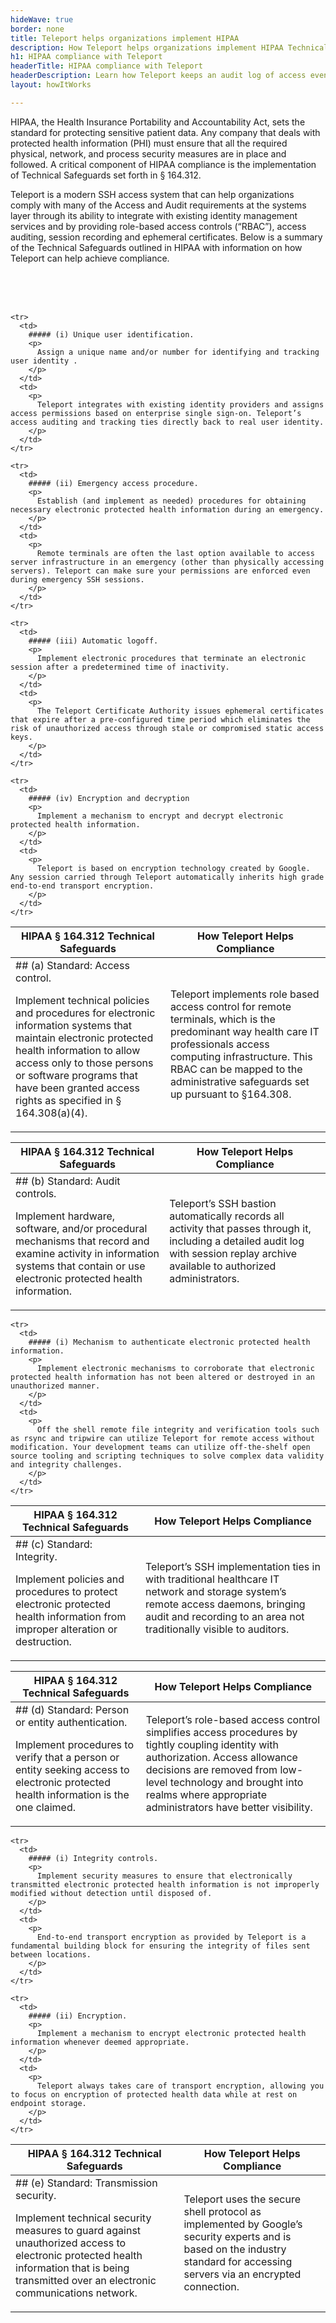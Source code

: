 ```yaml
---
hideWave: true
border: none
title: Teleport helps organizations implement HIPAA
description: How Teleport helps organizations implement HIPAA Technical Safeguards
h1: HIPAA compliance with Teleport
headerTitle: HIPAA compliance with Teleport
headerDescription: Learn how Teleport keeps an audit log of access events for all SSH servers, Kubernetes clusters, and web applications.
layout: howItWorks

---
```


HIPAA, the Health Insurance Portability and Accountability Act, sets the standard for protecting sensitive patient data. Any company that deals with protected health information (PHI) must ensure that all the required physical, network, and process security measures are in place and followed. A critical component of HIPAA compliance is the implementation of Technical Safeguards set forth in § 164.312.

Teleport is a modern SSH access system that can help organizations comply with many of the Access and Audit requirements at the systems layer through its ability to integrate with existing identity management services and by providing role-based access controls (“RBAC”), access auditing, session recording and ephemeral certificates. Below is a summary of the Technical Safeguards outlined in HIPAA with information on how Teleport can help achieve compliance.

&NewLine;  
&NewLine;  
&NewLine;  
&NewLine;  

<table >
  <thead>
    <tr >
      <th style={{width: "50%"}}>HIPAA § 164.312 Technical Safeguards</th>
      <th style={{width: "50%"}}>How Teleport Helps Compliance</th>
    </tr>
  </thead>
  <tbody>
    <tr>
      <td>
        ## (a) Standard: Access control.
        <p>
          Implement technical policies and procedures for electronic information systems that maintain electronic protected health information to allow
          access only to those persons or software programs that have been granted access rights as
          specified in § 164.308(a)(4).
        </p>          
      </td>
      <td>
        <p>
          Teleport implements role based access control for remote terminals, which is the predominant way health care IT professionals 
          access computing infrastructure. This RBAC can be mapped to the administrative safeguards set up pursuant to §164.308.
        </p>
      </td>
    </tr>

    <tr>
      <td>
        ##### (i) Unique user identification.
        <p>
          Assign a unique name and/or number for identifying and tracking user identity .
        </p>          
      </td>
      <td>
        <p>
          Teleport integrates with existing identity providers and assigns access permissions based on enterprise single sign-on. Teleport’s  access auditing and tracking ties directly back to real user identity. 
        </p>
      </td>
    </tr>

    <tr>
      <td>
        ##### (ii) Emergency access procedure. 
        <p>
          Establish (and implement as needed) procedures for obtaining necessary electronic protected health information during an emergency.
        </p>          
      </td>
      <td>
        <p>
          Remote terminals are often the last option available to access server infrastructure in an emergency (other than physically accessing servers). Teleport can make sure your permissions are enforced even during emergency SSH sessions. 
        </p>
      </td>
    </tr>

    <tr>
      <td>
        ##### (iii) Automatic logoff. 
        <p>
          Implement electronic procedures that terminate an electronic session after a predetermined time of inactivity.
        </p>          
      </td>
      <td>
        <p>
          The Teleport Certificate Authority issues ephemeral certificates that expire after a pre-configured time period which eliminates the risk of unauthorized access through stale or compromised static access keys.
        </p>
      </td>
    </tr>

    <tr>
      <td>
        ##### (iv) Encryption and decryption
        <p>
          Implement a mechanism to encrypt and decrypt electronic protected health information. 
        </p>          
      </td>
      <td>
        <p>
          Teleport is based on encryption technology created by Google. Any session carried through Teleport automatically inherits high grade end-to-end transport encryption.
        </p>
      </td>
    </tr>
    
  </tbody>
</table>

<table>
  <thead>
    <tr >
      <th style={{width: "50%"}}>HIPAA § 164.312 Technical Safeguards</th>
      <th style={{width: "50%"}}>How Teleport Helps Compliance</th>
    </tr>
  </thead>
  <tbody>
    <tr>
      <td>
        ## (b) Standard: Audit controls.
        <p>
          Implement hardware, software, and/or procedural mechanisms that record and examine activity in information systems that contain or use electronic protected health information.
        </p>          
      </td>
      <td>
        <p>
          Teleport’s SSH bastion automatically records all activity that passes through it, including a detailed audit log with session replay archive available to authorized administrators. 
        </p>
      </td>
    </tr>
  </tbody>
</table>

<table>
  <thead>
    <tr >
      <th style={{width: "50%"}}>HIPAA § 164.312 Technical Safeguards</th>
      <th style={{width: "50%"}}>How Teleport Helps Compliance</th>
    </tr>
  </thead>
  <tbody>
    <tr>
      <td>
        ## (c) Standard: Integrity.
        <p>
          Implement policies and procedures to protect electronic protected health information from improper alteration or destruction. 
        </p>          
      </td>
      <td>
        <p>
          Teleport’s SSH implementation ties in with traditional healthcare IT network and storage system’s remote access daemons, bringing audit and recording to an area not traditionally visible to auditors.
        </p>
      </td>
    </tr>

    <tr>
      <td>
        ##### (i) Mechanism to authenticate electronic protected health information. 
        <p>
          Implement electronic mechanisms to corroborate that electronic protected health information has not been altered or destroyed in an unauthorized manner.
        </p>          
      </td>
      <td>
        <p>
          Off the shell remote file integrity and verification tools such as rsync and tripwire can utilize Teleport for remote access without modification. Your development teams can utilize off-the-shelf open source tooling and scripting techniques to solve complex data validity and integrity challenges.
        </p>
      </td>
    </tr>
  </tbody>
</table>

<table>
  <thead>
    <tr >
      <th style={{width: "50%"}}>HIPAA § 164.312 Technical Safeguards</th>
      <th style={{width: "50%"}}>How Teleport Helps Compliance</th>
    </tr>
  </thead>
  <tbody>
    <tr>
      <td>
        ## (d) Standard: Person or entity authentication.
        <p>
          Implement procedures to verify that a person or entity seeking access to electronic protected health information is the one claimed. 
        </p>          
      </td>
      <td>
        <p>
          Teleport’s role-based access control simplifies access procedures by tightly coupling identity with authorization. Access allowance decisions are removed from low-level technology and brought into realms where appropriate administrators have better visibility. 
        </p>
      </td>
    </tr>
  </tbody>
</table>

<table>
  <thead>
    <tr >
      <th style={{width: "50%"}}>HIPAA § 164.312 Technical Safeguards</th>
      <th style={{width: "50%"}}>How Teleport Helps Compliance</th>
    </tr>
  </thead>
  <tbody>
    <tr>
      <td>
        ## (e) Standard: Transmission security. 
        <p>
          Implement technical security measures to guard against unauthorized access to electronic protected health information that is being transmitted over an electronic communications network.
        </p>          
      </td>
      <td>
        <p>
          Teleport uses the secure shell protocol as implemented by Google’s security experts and is based on the industry standard for accessing servers via an encrypted connection.
        </p>
      </td>
    </tr>

    <tr>
      <td>
        ##### (i) Integrity controls.
        <p>
          Implement security measures to ensure that electronically transmitted electronic protected health information is not improperly modified without detection until disposed of. 
        </p>          
      </td>
      <td>
        <p>
          End-to-end transport encryption as provided by Teleport is a fundamental building block for ensuring the integrity of files sent between locations.
        </p>
      </td>
    </tr>

    <tr>
      <td>
        ##### (ii) Encryption.
        <p>
          Implement a mechanism to encrypt electronic protected health information whenever deemed appropriate.
        </p>          
      </td>
      <td>
        <p>
          Teleport always takes care of transport encryption, allowing you to focus on encryption of protected health data while at rest on endpoint storage. 
        </p>
      </td>
    </tr>
  </tbody>
</table>
